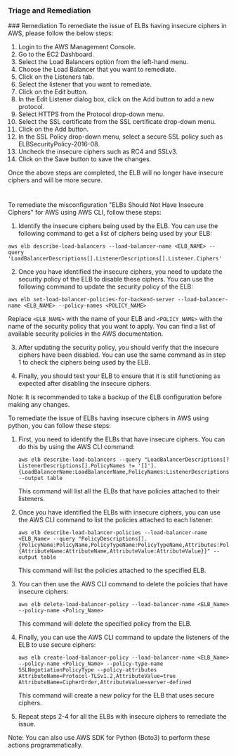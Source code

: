 
### Triage and Remediation
<Tabs>
<Tab title='Remediation'>
### Remediation

<AccordionGroup>
<Accordion title='Using Console' defaultOpen='true'>
To remediate the issue of ELBs having insecure ciphers in AWS, please follow the below steps:

1. Login to the AWS Management Console.
2. Go to the EC2 Dashboard.
3. Select the Load Balancers option from the left-hand menu.
4. Choose the Load Balancer that you want to remediate.
5. Click on the Listeners tab.
6. Select the listener that you want to remediate.
7. Click on the Edit button.
8. In the Edit Listener dialog box, click on the Add button to add a new protocol.
9. Select HTTPS from the Protocol drop-down menu.
10. Select the SSL certificate from the SSL certificate drop-down menu.
11. Click on the Add button.
12. In the SSL Policy drop-down menu, select a secure SSL policy such as ELBSecurityPolicy-2016-08.
13. Uncheck the insecure ciphers such as RC4 and SSLv3.
14. Click on the Save button to save the changes.

Once the above steps are completed, the ELB will no longer have insecure ciphers and will be more secure.

#
</Accordion>

<Accordion title='Using CLI'>
To remediate the misconfiguration "ELBs Should Not Have Insecure Ciphers" for AWS using AWS CLI, follow these steps:

1. Identify the insecure ciphers being used by the ELB. You can use the following command to get a list of ciphers being used by your ELB:

```
aws elb describe-load-balancers --load-balancer-name <ELB_NAME> --query 'LoadBalancerDescriptions[].ListenerDescriptions[].Listener.Ciphers'
```

2. Once you have identified the insecure ciphers, you need to update the security policy of the ELB to disable these ciphers. You can use the following command to update the security policy of the ELB:

```
aws elb set-load-balancer-policies-for-backend-server --load-balancer-name <ELB_NAME> --policy-names <POLICY_NAME>
```

Replace `<ELB_NAME>` with the name of your ELB and `<POLICY_NAME>` with the name of the security policy that you want to apply. You can find a list of available security policies in the AWS documentation.

3. After updating the security policy, you should verify that the insecure ciphers have been disabled. You can use the same command as in step 1 to check the ciphers being used by the ELB.

4. Finally, you should test your ELB to ensure that it is still functioning as expected after disabling the insecure ciphers.

Note: It is recommended to take a backup of the ELB configuration before making any changes.
</Accordion>

<Accordion title='Using Python'>
To remediate the issue of ELBs having insecure ciphers in AWS using python, you can follow these steps:

1. First, you need to identify the ELBs that have insecure ciphers. You can do this by using the AWS CLI command:

   ```
   aws elb describe-load-balancers --query "LoadBalancerDescriptions[?ListenerDescriptions[].PolicyNames != '[]'].{LoadBalancerName:LoadBalancerName,PolicyNames:ListenerDescriptions[].PolicyNames}" --output table
   ```

   This command will list all the ELBs that have policies attached to their listeners.

2. Once you have identified the ELBs with insecure ciphers, you can use the AWS CLI command to list the policies attached to each listener:

   ```
   aws elb describe-load-balancer-policies --load-balancer-name <ELB_Name> --query "PolicyDescriptions[].{PolicyName:PolicyName,PolicyTypeName:PolicyTypeName,Attributes:PolicyAttributeDescriptions[].{AttributeName:AttributeName,AttributeValue:AttributeValue}}" --output table
   ```

   This command will list the policies attached to the specified ELB.

3. You can then use the AWS CLI command to delete the policies that have insecure ciphers:

   ```
   aws elb delete-load-balancer-policy --load-balancer-name <ELB_Name> --policy-name <Policy_Name>
   ```

   This command will delete the specified policy from the ELB.

4. Finally, you can use the AWS CLI command to update the listeners of the ELB to use secure ciphers:

   ```
   aws elb create-load-balancer-policy --load-balancer-name <ELB_Name> --policy-name <Policy_Name> --policy-type-name SSLNegotiationPolicyType --policy-attributes AttributeName=Protocol-TLSv1.2,AttributeValue=true AttributeName=CipherOrder,AttributeValue=server-defined
   ```

   This command will create a new policy for the ELB that uses secure ciphers.

5. Repeat steps 2-4 for all the ELBs with insecure ciphers to remediate the issue.

Note: You can also use AWS SDK for Python (Boto3) to perform these actions programmatically.
</Accordion>

</AccordionGroup>
</Tab>
</Tabs>
